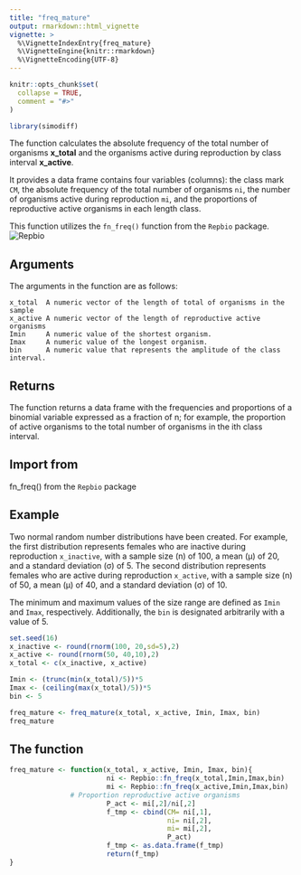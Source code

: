 ```yaml
---
title: "freq_mature"
output: rmarkdown::html_vignette
vignette: >
  %\VignetteIndexEntry{freq_mature}
  %\VignetteEngine{knitr::rmarkdown}
  %\VignetteEncoding{UTF-8}
---
```


```r
knitr::opts_chunk$set(
  collapse = TRUE,
  comment = "#>"
)
```

```r
library(simodiff)
```


The function calculates the absolute frequency of the total number of
organisms **x_total** and the organisms active during reproduction by class
interval **x_active**.

It provides a data frame contains four variables (columns): the class mark `CM`,
the absolute frequency of the total number of organisms `ni`, the  number of
organisms active during reproduction `mi`, and the proportions of reproductive
active organisms in each length class.

This function utilizes the `fn_freq()` function from the `Repbio` package.
![Repbio](https://github.com/Macrurido/Repbio.git)

## Arguments

The arguments in the function are as follows:

    x_total  A numeric vector of the length of total of organisms in the sample
    x_active A numeric vector of the length of reproductive active organisms
    Imin     A numeric value of the shortest organism.
    Imax     A numeric value of the longest organism.
    bin      A numeric value that represents the amplitude of the class interval.

## Returns

The function returns a data frame with the frequencies and proportions of a binomial
variable expressed as a fraction of n; for example, the proportion of active 
organisms to the total number of organisms in the ith class interval.

## Import from 
fn_freq() from the `Repbio` package

## Example

Two normal random number distributions have been created. For example, the first
distribution represents females who are inactive during reproduction `x_inactive`,
with a sample size (n) of 100, a mean (μ) of 20, and a standard deviation (σ) of 5.
The second distribution represents females who are active during reproduction
`x_active`, with a sample size (n) of 50, a mean (μ) of 40, and a standard deviation
(σ) of 10.

The minimum and maximum values of the size range are defined as `Imin` and `Imax`,
respectively. Additionally, the `bin` is designated arbitrarily with a value of 5.

```r
set.seed(16)
x_inactive <- round(rnorm(100, 20,sd=5),2)
x_active <- round(rnorm(50, 40,10),2)
x_total <- c(x_inactive, x_active)

Imin <- (trunc(min(x_total)/5))*5
Imax <- (ceiling(max(x_total)/5))*5
bin <- 5

freq_mature <- freq_mature(x_total, x_active, Imin, Imax, bin)
freq_mature

```

## The function

```r
freq_mature <- function(x_total, x_active, Imin, Imax, bin){
                        ni <- Repbio::fn_freq(x_total,Imin,Imax,bin)
                        mi <- Repbio::fn_freq(x_active,Imin,Imax,bin)
               # Proportion reproductive active organisms
                        P_act <- mi[,2]/ni[,2]
                        f_tmp <- cbind(CM= ni[,1],
                                       ni= ni[,2],
                                       mi= mi[,2],
                                       P_act)
                        f_tmp <- as.data.frame(f_tmp)
                        return(f_tmp)
}

```


